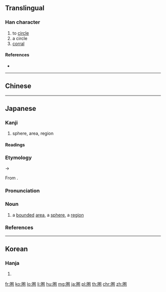 {{character info/new}}
{{also|圈}}
==Translingual==

===Han character===
{{Han char|rn=31|rad=囗|as=08|sn=11|four=|canj=WFQU,XWFQU|ids=⿴囗巻}}

# to [[circle]]
# a circle
# [[corral]]

====References====
* {{Han ref|kx=0220.051|dkj=04815|hdz=10722.131|uh=570F|ud=22287}}

----

==Chinese==
{{zh-see|圈|v}}

----

==Japanese==

===Kanji===
{{ja-kanji|grade=c|rs=囗08}}

# sphere, area, region

====Readings====
{{ja-readings
|goon=[[こん]] (kon) {{non-joyo-reading}}, [[ごん]] (gon) {{non-joyo-reading}}
|kanon=[[けん]] (ken)
|kun=[[かこい|かこ.い]] ([[圏い]], kako.i) {{non-joyo-reading}}
}}

===Etymology===
{{ja-kanjitab|yomi=o|けん}}
{{IPAchar|/kwen/}} → {{IPAchar|/ken/}}

From {{etyl|ltc|ja|sort=けん}} {{m|zh|圏|tr=kyuen?||to circle something; a corral}}.

===Pronunciation===
{{ja-pron|yomi=kanon|けん|acc=1|acc_ref=DJR}}

===Noun===
{{ja-noun|けん|hhira=くゑん}}

# a [[bounded]] [[area]], a [[sphere]], a [[region]]
#: {{ja-usex|首都'''圏'''|しゅと'''けん'''|the capital '''area''' → the Tokyo metropolitan '''region'''}}
#: {{ja-usex|英語'''圏'''|えいご'''けん'''|the English [language] '''area''' → the Anglophone '''world''', the Anglo'''sphere'''}}
#: {{ja-usex|この'''圏'''の構成は…|^この '''けん''' の こうせい は …|The composition of this '''region'''… {{qualifier|mathematics}}}}

===References===
<references/>

----

==Korean==

===Hanja===
{{ko-hanja|hangeul=권|rv=gwon|mr=kwŏn}}

# {{defn|lang=ko|sort=囗08}}

[[fr:圏]]
[[ko:圏]]
[[lo:圏]]
[[li:圏]]
[[hu:圏]]
[[mg:圏]]
[[ja:圏]]
[[pl:圏]]
[[th:圏]]
[[chr:圏]]
[[zh:圏]]